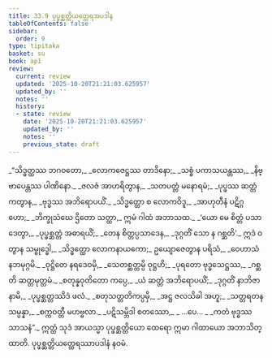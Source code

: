 ```yaml
---
title: 33.9 ပုပ္ဖစ္ဆတ္တိယတ္ထေရအပဒါန
tableOfContents: false
sidebar:
  order: 9
type: tipitaka
basket: su
book: ap1
review:
  current: review
  updated: '2025-10-20T21:21:03.625957'
  updated_by: ''
  notes: ''
  history:
  - state: review
    date: '2025-10-20T21:21:03.625957'
    updated_by: ''
    notes: ''
    previous_state: draft
---
```



<DynamicBreadcrumb />


<ReviewStatus review={frontmatter.review} showDetails={true} />

<HypothesisAnnotation frontmatter={frontmatter} />

<Division number="73" book="ap1" e="ch" v="20" p="301">

<Paragraph number="3675" type="verses" book="ap1">
_“သိဒ္ဓတ္ထဿ ဘဂဝတော,_  
_လောကဇေဋ္ဌဿ တာဒိနော;_  
_သစ္စံ ပကာသယန္တဿ,_  
_နိဗ္ဗာပေန္တဿ ပါဏိနော._  

</Paragraph>

</Division>
<Division number="74" book="ap1" e="ch" v="20" p="302">

<Paragraph number="3676" type="verses" book="ap1">
_ဇလဇံ အာဟရိတွာန,_  
_သတပတ္တံ မနောရမံ;_  
_ပုပ္ဖဿ ဆတ္တံ ကတွာန,_  
_ဗုဒ္ဓဿ အဘိရောပယိံ._  

</Paragraph>

</Division>
<Division number="75" book="ap1" e="ch" v="20" p="302">

<Paragraph number="3677" type="verses" book="ap1">
_သိဒ္ဓတ္ထော စ လောကဝိဒူ,_  
_အာဟုတီနံ ပဋိဂ္ဂဟော;_  
_ဘိက္ခုသံဃေ ဌိတော သတ္ထာ,_  
ဣမံ ဂါထံ အဘာသထ._  

</Paragraph>

</Division>
<Division number="76" book="ap1" e="ch" v="20" p="302">

<Paragraph number="3678" type="verses" book="ap1">
_‘ယော မေ စိတ္တံ ပသာဒေတွာ,_  
_ပုပ္ဖစ္ဆတ္တံ အဓာရယိံ;_  
_တေန စိတ္တပ္ပသာဒေန,_  
_ဒုဂ္ဂတိံ သော န ဂစ္ဆတိ’._  

</Paragraph>

</Division>
<Division number="77" book="ap1" e="ch" v="20" p="302">

<Paragraph number="3679" book="ap1">
ဣဒံ ဝတွာန သမ္ဗုဒ္ဓေါ,_  
_သိဒ္ဓတ္ထော လောကနာယကော;_  
ဥယျောဇေတွာန ပရိသံ,_  
_ဝေဟာသံ နဘမုဂ္ဂမိ._  

</Paragraph>

</Division>
<Division number="78" book="ap1" e="ch" v="20" p="302">

<Paragraph number="3680" type="verses" book="ap1">
_ဝုဋ္ဌိတေ နရဒေဝမှိ,_  
_သေတစ္ဆတ္တမ္ပိ ဝုဋ္ဌဟိ;_  
_ပုရတော ဗုဒ္ဓသေဋ္ဌဿ,_  
_ဂစ္ဆတိ ဆတ္တမုတ္တမံ._  

</Paragraph>

</Division>
<Division number="79" book="ap1" e="ch" v="20" p="302">

<Paragraph number="3681" type="verses" book="ap1">
_စတုန္နဝုတိတော ကပ္ပေ,_  
_ယံ ဆတ္တံ အဘိရောပယိံ;_  
_ဒုဂ္ဂတိံ နာဘိဇာနာမိ,_  
_ပုပ္ဖစ္ဆတ္တဿိဒံ ဖလံ._  

</Paragraph>

</Division>
<Division number="80" book="ap1" e="ch" v="20" p="302">

<Paragraph number="3682" type="verses" book="ap1">
_စတုသတ္တတိကပ္ပမှိ,_  
_အဋ္ဌ ဇလသိခါ အဟူ;_  
_သတ္တရတနသမ္ပန္နာ,_  
_စက္ကဝတ္တီ မဟဗ္ဗလာ._  

</Paragraph>

</Division>
<Division number="81" book="ap1" e="ch" v="20" p="302">

<Paragraph number="3683" type="verses" book="ap1">
_ပဋိသမ္ဘိဒါ စတဿော,_  
_ …ပေ… _  
_ကတံ ဗုဒ္ဓဿ သာသနံ”._  

</Paragraph>

<Paragraph number="3684" book="ap1">
ဣတ္ထံ သုဒံ အာယသ္မာ ပုပ္ဖစ္ဆတ္တိယော ထေရော ဣမာ ဂါထာယော အဘာသိတ္ထာတိ.

</Paragraph>
</Division>

<Paragraph number="3685" type="center" book="ap1">
ပုပ္ဖစ္ဆတ္တိယတ္ထေရဿာပဒါနံ နဝမံ.
</Paragraph>